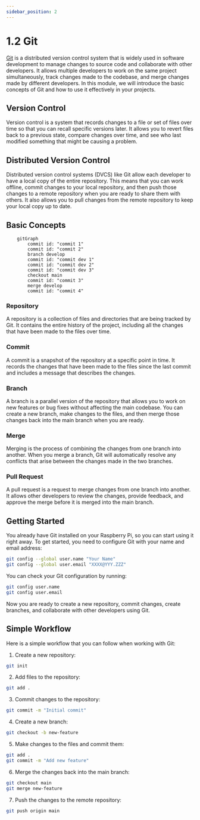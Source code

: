 ```yaml
---
sidebar_position: 2
---
```


# 1.2 Git

[Git](https://git-scm.com/) is a distributed version control system that is widely used in software development to manage changes to source code and collaborate with other developers.
It allows multiple developers to work on the same project simultaneously, track changes made to the codebase, and merge changes made by different developers.
In this module, we will introduce the basic concepts of Git and how to use it effectively in your projects.

## Version Control

Version control is a system that records changes to a file or set of files over time so that you can recall specific versions later.
It allows you to revert files back to a previous state, compare changes over time, and see who last modified something that might be causing a problem.

## Distributed Version Control

Distributed version control systems (DVCS) like Git allow each developer to have a local copy of the entire repository.
This means that you can work offline, commit changes to your local repository, and then push those changes to a remote repository when you are ready to share them with others.
It also allows you to pull changes from the remote repository to keep your local copy up to date.

## Basic Concepts

```mermaid
    gitGraph
        commit id: "commit 1"
        commit id: "commit 2"
        branch develop
        commit id: "commit dev 1"
        commit id: "commit dev 2"
        commit id: "commit dev 3"
        checkout main
        commit id: "commit 3"
        merge develop
        commit id: "commit 4"
```

### Repository

A repository is a collection of files and directories that are being tracked by Git.
It contains the entire history of the project, including all the changes that have been made to the files over time.

### Commit

A commit is a snapshot of the repository at a specific point in time.
It records the changes that have been made to the files since the last commit and includes a message that describes the changes.


### Branch

A branch is a parallel version of the repository that allows you to work on new features or bug fixes without affecting the main codebase.
You can create a new branch, make changes to the files, and then merge those changes back into the main branch when you are ready.

### Merge

Merging is the process of combining the changes from one branch into another.
When you merge a branch, Git will automatically resolve any conflicts that arise between the changes made in the two branches.

### Pull Request

A pull request is a request to merge changes from one branch into another.
It allows other developers to review the changes, provide feedback, and approve the merge before it is merged into the main branch.

## Getting Started

You already have Git installed on your Raspberry Pi, so you can start using it right away.
To get started, you need to configure Git with your name and email address:

```bash
git config --global user.name "Your Name"
git config --global user.email "XXXX@YYY.ZZZ"
```

You can check your Git configuration by running:

```bash
git config user.name
git config user.email
```

Now you are ready to create a new repository, commit changes, create branches, and collaborate with other developers using Git.

## Simple Workflow

Here is a simple workflow that you can follow when working with Git:

1. Create a new repository:

```bash
git init
```

2. Add files to the repository:

```bash
git add .
```

3. Commit changes to the repository:

```bash
git commit -m "Initial commit"
```

4. Create a new branch:

```bash
git checkout -b new-feature
```

5. Make changes to the files and commit them:

```bash
git add .
git commit -m "Add new feature"
```

6. Merge the changes back into the main branch:

```bash
git checkout main
git merge new-feature
```

7. Push the changes to the remote repository:

```bash
git push origin main
```


